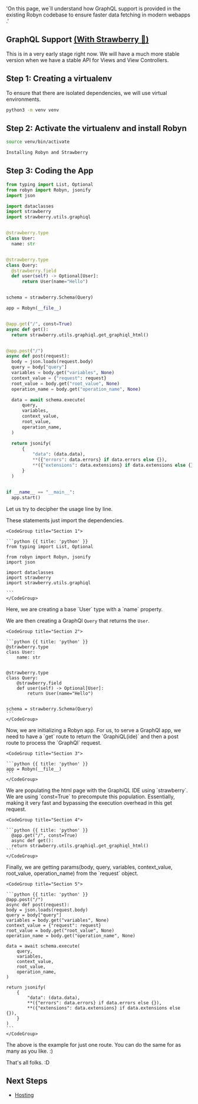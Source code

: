  'On this page, we`ll understand how GraphQL support is provided in the existing Robyn codebase to ensure faster data fetching in modern webapps .'

## GraphQL Support [(With Strawberry 🍓)](https://strawberry.rocks/)

This is in a very early stage right now. We will have a much more stable version when we have a stable API for Views and View Controllers.

## Step 1: Creating a virtualenv

To ensure that there are isolated dependencies, we will use virtual environments.

  <CodeGroup title="Virtual Environment">

```bash {{ title: 'pip' }}
python3 -m venv venv
```

  </CodeGroup>

## Step 2: Activate the virtualenv and install Robyn

  <CodeGroup title="Activating the virtualenv">

```bash {{ title: 'pip' }}
source venv/bin/activate
```

  </CodeGroup>

  <CodeGroup title="Installing Robyn and Strawberry">

```bash {{ title: 'pip' }}
Installing Robyn and Strawberry
```

  </CodeGroup>

## Step 3: Coding the App

  <CodeGroup title="Code">

```python {{ title: 'python' }}
from typing import List, Optional
from robyn import Robyn, jsonify
import json

import dataclasses
import strawberry
import strawberry.utils.graphiql


@strawberry.type
class User:
  name: str


@strawberry.type
class Query:
  @strawberry.field
  def user(self) -> Optional[User]:
      return User(name="Hello")


schema = strawberry.Schema(Query)

app = Robyn(__file__)


@app.get("/", const=True)
async def get():
  return strawberry.utils.graphiql.get_graphiql_html()


@app.post("/")
async def post(request):
  body = json.loads(request.body)
  query = body["query"]
  variables = body.get("variables", None)
  context_value = {"request": request}
  root_value = body.get("root_value", None)
  operation_name = body.get("operation_name", None)

  data = await schema.execute(
      query,
      variables,
      context_value,
      root_value,
      operation_name,
  )

  return jsonify(
      {
          "data": (data.data),
          **({"errors": data.errors} if data.errors else {}),
          **({"extensions": data.extensions} if data.extensions else {}),
      }
  )


if __name__ == "__main__":
  app.start()
```

  </CodeGroup>

Let us try to decipher the usage line by line.

<Row>
<Col>
These statements just import the dependencies.
</Col>
  <Col sticky>

    <CodeGroup title="Section 1">

    ```python {{ title: 'python' }}
    from typing import List, Optional

    from robyn import Robyn, jsonify
    import json

    import dataclasses
    import strawberry
    import strawberry.utils.graphiql

    ```
    </CodeGroup>

  </Col>
</Row>


<Row>
<Col>
Here, we are creating a base `User` type with a `name` property.

We are then creating a GraphQl `Query` that returns the `User`.

</Col>
  <Col sticky>

    <CodeGroup title="Section 2">

    ```python {{ title: 'python' }}
    @strawberry.type
    class User:
        name: str


    @strawberry.type
    class Query:
        @strawberry.field
        def user(self) -> Optional[User]:
            return User(name="Hello")


    schema = strawberry.Schema(Query)
    ```
    </CodeGroup>

  </Col>
</Row>


<Row>
<Col>
Now, we are initializing a Robyn app. For us, to serve a GraphQl app, we need to have a `get` route to return the `GraphiQL(ide)` and then a post route to process the `GraphQl` request.
</Col>
  <Col sticky>

    <CodeGroup title="Section 3">

    ```python {{ title: 'python' }}
    app = Robyn(__file__)
    ```
    </CodeGroup>

  </Col>
</Row>


<Row>
<Col>
We are populating the html page with the GraphiQL IDE using `strawberry`. We are using `const=True` to precompute this population. Essentially, making it very fast and bypassing the execution overhead in this get request.
</Col>
  <Col sticky>

    <CodeGroup title="Section 4">

    ```python {{ title: 'python' }}
      @app.get("/", const=True)
      async def get():
      return strawberry.utils.graphiql.get_graphiql_html()
    ```
    </CodeGroup>

  </Col>
</Row>


<Row>
<Col>
Finally, we are getting params(body, query, variables, context_value, root_value, operation_name) from the `request` object.
</Col>
  <Col sticky>

    <CodeGroup title="Section 5">

    ```python {{ title: 'python' }}
    @app.post("/")
    async def post(request):
    body = json.loads(request.body)
    query = body["query"]
    variables = body.get("variables", None)
    context_value = {"request": request}
    root_value = body.get("root_value", None)
    operation_name = body.get("operation_name", None)

    data = await schema.execute(
        query,
        variables,
        context_value,
        root_value,
        operation_name,
    )

    return jsonify(
        {
            "data": (data.data),
            **({"errors": data.errors} if data.errors else {}),
            **({"extensions": data.extensions} if data.extensions else {}),
        }
    )
    ```
    </CodeGroup>

  </Col>
</Row>

The above is the example for just one route. You can do the same for as many as you like. :)

That's all folks. :D

## Next Steps

- [Hosting](/documentation/api_reference/hosting)
